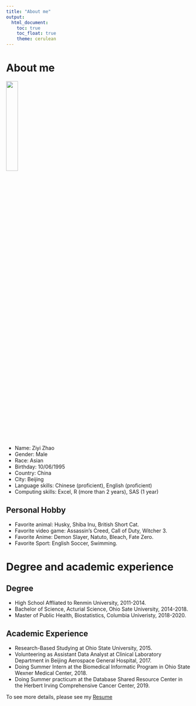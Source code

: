 ```yaml
---
title: "About me"
output: 
  html_document:
    toc: true
    toc_float: true
    theme: cerulean
---
```


# About me

<img src="images/Ziyi.jpg" style="width:25%">

* Name: Ziyi Zhao
* Gender: Male
* Race: Asian
* Birthday: 10/06/1995
* Country: China
* City: Beijing
* Language skills: Chinese (proficient), English (proficient)
* Computing skills: Excel, R (more than 2 years), SAS (1 year)

## Personal Hobby
* Favorite animal: Husky, Shiba Inu, British Short Cat.
* Favorite video game: Assassin's Creed, Call of Duty, Witcher 3.
* Favorite Anime: Demon Slayer, Natuto, Bleach, Fate Zero.
* Favorite Sport: English Soccer, Swimming.

# Degree and academic experience

## Degree
* High School Affliated to Renmin University, 2011-2014.
* Bachelor of Science, Acturial Science, Ohio Sate University, 2014-2018.
* Master of Public Health, Biostatistics, Columbia Univeristy, 2018-2020.

## Academic Experience
* Research-Based Studying at Ohio State University, 2015.
* Volunteering as Assistant Data Analyst at Clinical Laboratory Department in Beijing Aerospace General Hospital, 2017.
* Doing Summer Intern at the Biomedical Informatic Program in Ohio State Wexner Medical Center, 2018.  
* Doing Summer practicum at the Database Shared Resource Center in the Herbert Irving Comprehensive Cancer Center, 2019.

To see more details, please see my
[Resume](Ziyi Resume.htm)












